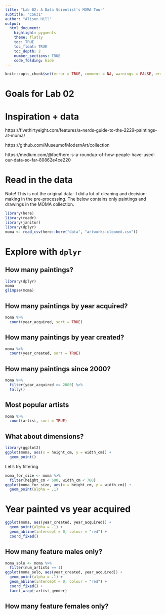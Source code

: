 ```yaml
---
title: "Lab 02: A Data Scientist's MOMA Tour"
subtitle: "CS631"
author: "Alison Hill"
output:
  html_document:
    highlight: pygments
    theme: flatly
    toc: TRUE
    toc_float: TRUE
    toc_depth: 2
    number_sections: TRUE
    code_folding: hide
---
```

```r
knitr::opts_chunk$set(error = TRUE, comment = NA, warnings = FALSE, errors = FALSE, messages = FALSE, tidy = FALSE, cache = FALSE)
```

# Goals for Lab 02

# Inspiration + data

https://fivethirtyeight.com/features/a-nerds-guide-to-the-2229-paintings-at-moma/

https://github.com/MuseumofModernArt/collection

https://medium.com/@foe/here-s-a-roundup-of-how-people-have-used-our-data-so-far-80862e4ce220

# Read in the data

Note! This is not the original data- I did a lot of cleaning and decision-making in the pre-processing. The below contains only paintings and drawings in the MOMA collection.

```r
library(here)
library(readr)
library(janitor)
library(dplyr)
moma <- read_csv(here::here("data", "artworks-cleaned.csv"))
```

# Explore with `dplyr`

## How many paintings?

```r
library(dplyr)
moma
glimpse(moma)
```

## How many paintings by year acquired?
```r
moma %>% 
  count(year_acquired, sort = TRUE)
```

## How many paintings by year created?

```r
moma %>% 
  count(year_created, sort = TRUE)
```

## How many paintings since 2000?

```r
moma %>% 
  filter(year_acquired >= 2000) %>% 
  tally()
```


## Most popular artists

```r
moma %>% 
  count(artist, sort = TRUE)
```


## What about dimensions?

```r
library(ggplot2)
ggplot(moma, aes(x = height_cm, y = width_cm)) +
  geom_point()
```

Let's try filtering

```r
moma_for_size <- moma %>% 
  filter(height_cm < 600, width_cm < 760)
ggplot(moma_for_size, aes(x = height_cm, y = width_cm)) +
  geom_point(alpha = .1)
```


# Year painted vs year acquired

```r
ggplot(moma, aes(year_created, year_acquired)) +
  geom_point(alpha = .1) +
  geom_abline(intercept = 0, colour = "red") +
  coord_fixed()
```



## How many feature males only?

```r
moma_solo <- moma %>% 
  filter(num_artists == 1)
ggplot(moma_solo, aes(year_created, year_acquired)) +
  geom_point(alpha = .1) +
  geom_abline(intercept = 0, colour = "red") +
  coord_fixed() +
  facet_wrap(~artist_gender)
```



## How many feature females only?
